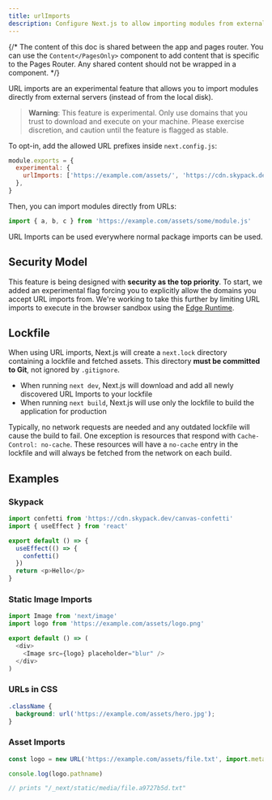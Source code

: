 ```yaml
---
title: urlImports
description: Configure Next.js to allow importing modules from external URLs (experimental).
---
```


{/* The content of this doc is shared between the app and pages router. You can use the `Content</PagesOnly>` component to add content that is specific to the Pages Router. Any shared content should not be wrapped in a component. */}

URL imports are an experimental feature that allows you to import modules directly from external servers (instead of from the local disk).

> **Warning**: This feature is experimental. Only use domains that you trust to download and execute on your machine. Please exercise
> discretion, and caution until the feature is flagged as stable.

To opt-in, add the allowed URL prefixes inside `next.config.js`:

```js filename="next.config.js"
module.exports = {
  experimental: {
    urlImports: ['https://example.com/assets/', 'https://cdn.skypack.dev'],
  },
}
```

Then, you can import modules directly from URLs:

```js
import { a, b, c } from 'https://example.com/assets/some/module.js'
```

URL Imports can be used everywhere normal package imports can be used.

## Security Model

This feature is being designed with **security as the top priority**. To start, we added an experimental flag forcing you to explicitly allow the domains you accept URL imports from. We're working to take this further by limiting URL imports to execute in the browser sandbox using the [Edge Runtime](/docs/app/api-reference/edge).

## Lockfile

When using URL imports, Next.js will create a `next.lock` directory containing a lockfile and fetched assets.
This directory **must be committed to Git**, not ignored by `.gitignore`.

- When running `next dev`, Next.js will download and add all newly discovered URL Imports to your lockfile
- When running `next build`, Next.js will use only the lockfile to build the application for production

Typically, no network requests are needed and any outdated lockfile will cause the build to fail.
One exception is resources that respond with `Cache-Control: no-cache`.
These resources will have a `no-cache` entry in the lockfile and will always be fetched from the network on each build.

## Examples

### Skypack

```js
import confetti from 'https://cdn.skypack.dev/canvas-confetti'
import { useEffect } from 'react'

export default () => {
  useEffect(() => {
    confetti()
  })
  return <p>Hello</p>
}
```

### Static Image Imports

```js
import Image from 'next/image'
import logo from 'https://example.com/assets/logo.png'

export default () => (
  <div>
    <Image src={logo} placeholder="blur" />
  </div>
)
```

### URLs in CSS

```css
.className {
  background: url('https://example.com/assets/hero.jpg');
}
```

### Asset Imports

```js
const logo = new URL('https://example.com/assets/file.txt', import.meta.url)

console.log(logo.pathname)

// prints "/_next/static/media/file.a9727b5d.txt"
```
